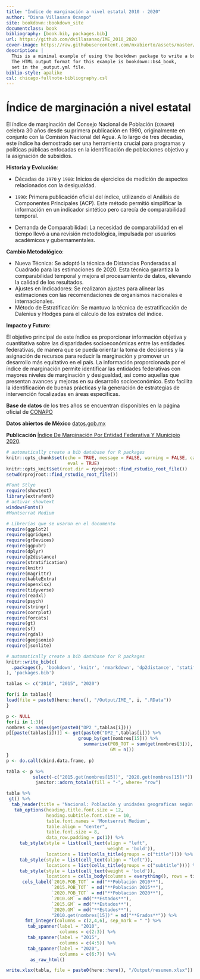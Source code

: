 ```yaml
--- 
title: "Índice de marginación a nivel estatal 2010 - 2020"
author: "Diana Villasana Ocampo"
site: bookdown::bookdown_site
documentclass: book
bibliography: [book.bib, packages.bib]
url: https://github.com/dvillasanao/IME_2010_2020
cover-image: https://raw.githubusercontent.com/mxabierto/assets/master/img/logos/conapo.png
description: |
  This is a minimal example of using the bookdown package to write a book.
  The HTML output format for this example is bookdown::bs4_book,
  set in the _output.yml file.
biblio-style: apalike
csl: chicago-fullnote-bibliography.csl
---
```


# Índice de marginación a nivel estatal  {.unlisted .unnumbered}

El índice de marginación del Consejo Nacional de Población (`CONAPO`) celebra 30 años desde su primera publicación en 1990, originalmente en conjunto con la Comisión Nacional del Agua. A lo largo de tres décadas, este índice ha demostrado ser una herramienta crucial para programas y políticas públicas enfocadas en la identificación de poblaciones objetivo y la asignación de subsidios.

**Historia y Evolución**:

- Décadas de `1970` y `1980`: Inicios de ejercicios de medición de aspectos relacionados con la desigualdad.   

- `1990`: Primera publicación oficial del índice, utilizando el Análisis de Componentes Principales (ACP). Este método permitió simplificar la información en un indicador sintético pero carecía de comparabilidad temporal.   
- Demanda de Comparabilidad: La necesidad de comparabilidad en el tiempo llevó a una revisión metodológica, impulsada por usuarios académicos y gubernamentales.   

**Cambio Metodológico**:

- Nueva Técnica: Se adoptó la técnica de Distancias Ponderadas al Cuadrado para las estimaciones de 2020. Esta técnica garantiza la comparabilidad temporal y mejora el procesamiento de datos, elevando la calidad de los resultados.    
- Ajustes en Indicadores: Se realizaron ajustes para alinear las estimaciones con las recomendaciones de organismos nacionales e internacionales.    
- Método de Estratificación: Se mantuvo la técnica de estratificación de Dalenius y Hodges para el cálculo de los estratos del índice.   

**Impacto y Futuro**:   

El objetivo principal de este índice es proporcionar información objetiva y cuantitativa sobre las disparidades socioeconómicas entre las entidades federativas, de manera que se pueda orientar la toma de decisiones y la asignación de recursos para reducir la marginación y promover un desarrollo más equitativo en el país. La información proporcionada por el índice de marginación permite identificar las entidades federativas con mayores niveles de marginación y desigualdad, así como aquellas que presentan avances y mejoras en su desarrollo socioeconómico. Esto facilita la identificación de buenas prácticas y la generación de estrategias de intervención focalizadas en áreas específicas.    

**Base de datos** de los tres años se encuentran disponibles en la página oficial de [CONAPO](https://www.gob.mx/conapo/documentos/indices-de-marginacion-2020-284372)   

**Datos abiertos de México** [datos.gob.mx](https://datos.gob.mx/busca/dataset/indice-de-marginacion-carencias-poblacionales-por-localidad-municipio-y-entidad)   

**Publicación** [Índice De Marginación Por Entidad Federativa Y Municipio 2020](https://www.gob.mx/conapo/documentos/indices-de-marginacion-2020-284372).    

```r
# automatically create a bib database for R packages
knitr::opts_chunk$set(echo = TRUE, message = FALSE, warning = FALSE, cache = TRUE, 
                       eval = TRUE)
knitr::opts_knit$set(root.dir = rprojroot::find_rstudio_root_file())
setwd(rprojroot::find_rstudio_root_file())
```  

```r
#Font Stlye
require(showtext)
library(extrafont)
# activar showtext
windowsFonts()
#Montserrat Medium
```



```r
# Librerías que se usaron en el documento
require(ggplot2)
require(ggridges)
require(grDevices)
require(ggpubr)
require(dplyr)
require(p2distance)
require(stratification)
require(knitr)
require(magrittr)
require(kableExtra)
require(openxlsx)
require(tidyverse)
require(readxl)
require(psych)
require(stringr)
require(corrplot)
require(forcats)
require(gt)
require(sf)
require(rgdal)      
require(geojsonio)
require(jsonlite)
```

```r
# automatically create a bib database for R packages
knitr::write_bib(c(
  .packages(), 'bookdown', 'knitr', 'rmarkdown', 'dp2distance', 'statification', 'corrplot'
), 'packages.bib')
```


```r
tablas <- c("2010", "2015", "2020")

for(i in tablas){
load(file = paste0(here::here(), "/Output/IME_", i, ".RData"))
}

p <- NULL
for(i in 1:3){
nombres <- names(get(paste0("DP2_",tablas[i])))
p[[paste(tablas[i])]] <- get(paste0("DP2_",tablas[i])) %>%
                           group_by(get(nombres[15])) %>%
                             summarise(POB_TOT = sum(get(nombres[3])),
                                       GM = n())
}
p <- do.call(cbind.data.frame, p)

tabla <- p %>%
          select(-c("2015.get(nombres[15])", "2020.get(nombres[15])")) %>%
           janitor::adorn_totals(fill = "-", where= "row")

tabla %>% 
 gt() %>%
  tab_header(title = "Nacional: Población y unidades geograficas según el grado de marginación, 2010-2020") %>%
   tab_options(heading.title.font.size = 12, 
               heading.subtitle.font.size = 10,
               table.font.names = 'Montserrat Medium',
               table.align = "center",
               table.font.size = 8,
               data_row.padding = px(1)) %>%
     tab_style(style = list(cell_text(align = "left",
                                      weight = 'bold')),
               locations = list(cells_title(groups = c("title")))) %>%
     tab_style(style = list(cell_text(align = "left")),
               locations = list(cells_title(groups = c("subtitle")))) %>%
     tab_style(style = list(cell_text(weight = 'bold')),
               locations = cells_body(columns = everything(), rows = tidyselect::last_col())) %>%
      cols_label(`2010.POB_TOT` = md("**Población 2010**"),
                 `2015.POB_TOT` = md("**Población 2015**"),
                 `2020.POB_TOT` = md("**Población 2020**"),
                 `2010.GM` = md("**Estados**"),
                 `2015.GM` = md("**Estados**"),
                 `2020.GM` = md("**Estados**"),
                 "2010.get(nombres[15])" = md("**Grados**")) %>%
       fmt_integer(columns = c(2,4,6), sep_mark = " ") %>%
        tab_spanner(label = "2010",
                    columns = c(2:3)) %>%
        tab_spanner(label = "2015",
                    columns = c(4:5)) %>%
        tab_spanner(label = "2020",
                    columns = c(6:7)) %>%
         as_raw_html() 

write.xlsx(tabla, file = paste0(here::here(), "/Output/resumen.xlsx"))
```

